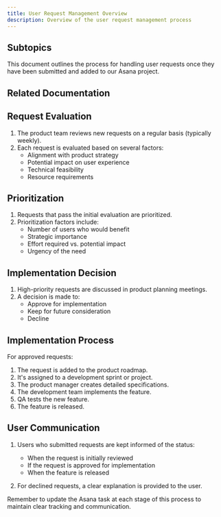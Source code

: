```yaml
---
title: User Request Management Overview
description: Overview of the user request management process
---
```



## Subtopics

<LinkCard title="Submission Process" href="/sop/user-request-management/submission-process/" description="Learn about the submission process for user requests." />
<LinkCard title="Handling Process" href="/sop/user-request-management/handling-process/" description="Understand the handling process for user requests." />
<LinkCard title="Asana Project Management" href="/sop/user-request-management/asana-project-management/" description="Explore Asana project management for user requests." />
This document outlines the process for handling user requests once they have been submitted and added to our Asana project.

## Related Documentation

<LinkCard title="Back to Overview" href="/sop/user-request-management/overview/" description="Return to the User Request Management Overview." />

<LinkCard title="Asana Guide" href="/tools/asana/" description="Learn how we use Asana for task and project management." />
<LinkCard title="Intercom Guide" href="/tools/intercom/" description="Understand how to manage conversations in Intercom." />
<LinkCard title="Slack Guide" href="/tools/slack/" description="Communicate effectively using Slack." />

## Request Evaluation

1. The product team reviews new requests on a regular basis (typically weekly).
2. Each request is evaluated based on several factors:
   - Alignment with product strategy
   - Potential impact on user experience
   - Technical feasibility
   - Resource requirements

## Prioritization

1. Requests that pass the initial evaluation are prioritized.
2. Prioritization factors include:
   - Number of users who would benefit
   - Strategic importance
   - Effort required vs. potential impact
   - Urgency of the need

## Implementation Decision

1. High-priority requests are discussed in product planning meetings.
2. A decision is made to:
   - Approve for implementation
   - Keep for future consideration
   - Decline

## Implementation Process

For approved requests:

1. The request is added to the product roadmap.
2. It's assigned to a development sprint or project.
3. The product manager creates detailed specifications.
4. The development team implements the feature.
5. QA tests the new feature.
6. The feature is released.

## User Communication

1. Users who submitted requests are kept informed of the status:
   - When the request is initially reviewed
   - If the request is approved for implementation
   - When the feature is released

2. For declined requests, a clear explanation is provided to the user.

Remember to update the Asana task at each stage of this process to maintain clear tracking and communication.
